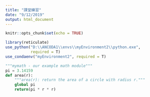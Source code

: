 ```yaml
---
title: "課堂練習"
date: "9/12/2019"
output: html_document
---
```


```r
knitr::opts_chunk$set(echo = TRUE)

library(reticulate)
use_python("D:\\ANCODA1\\envs\\myEnvironment2\\python.exe",
           required = T)
use_condaenv("myEnvironment2", required = T)
```

```python
"""mymath - our example math module"""
pi = 3.14159
def area(r):
    """area(r): return the area of a circle with radius r."""
    global pi
    return(pi * r * r)
```

